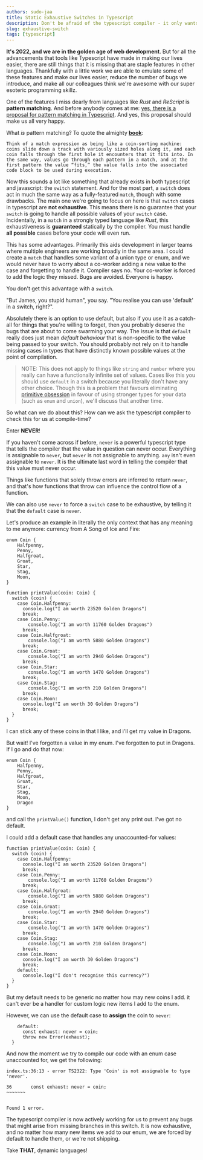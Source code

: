 ```yaml
---
authors: sudo-jaa
title: Static Exhaustive Switches in Typescript
description: Don't be afraid of the typescript compiler - it only wants to be your friend.
slug: exhaustive-switch
tags: [typescript]
---
```


**It's 2022, and we are in the golden age of web development**. But for all the advancements that tools like Typescript have made in making our lives easier,
there are still things that it is missing that are staple features in other languages. Thankfully with a little work we are able to emulate some of these features
and make our lives easier, reduce the number of bugs we introduce, and make all our colleagues think we're awesome with our super esoteric programming skillz.

<!--truncate-->

One of the features I miss dearly from languages like *Rust* and *ReScript* is **pattern matching**. And before anybody comes at me: [yes, there is a proposal for
pattern matching in Typescript](https://github.com/tc39/proposal-pattern-matching). And yes, this proposal should make us all very happy.

What _is_ pattern matching? To quote the almighty **[book](https://doc.rust-lang.org/book/ch06-02-match.html)**:

```Think of a match expression as being like a coin-sorting machine: coins slide down a track with variously sized holes along it, and each coin falls through the first hole it encounters that it fits into. In the same way, values go through each pattern in a match, and at the first pattern the value “fits,” the value falls into the associated code block to be used during execution.```

Now this sounds a lot like something that already exists in both typescript and javascript: the `switch` statement. And for the most part, a `switch` does act in much the same
way as a fully-featured `match`, though with some drawbacks. The main one we're going to focus on here is that `switch` cases in typescript
are **not exhaustive**. This means there is no guarantee that your `switch` is going to handle all possible values of your `switch` case.
Incidentally, in a `match` in a strongly typed language like *Rust*, this exhaustiveness is **guaranteed** statically by the compiler. You must handle **all possible** cases
before your code will even run.

This has some advantages. Primarily this aids development in larger teams where multiple engineers are working broadly in the same area.
I could create a `match` that handles some variant of a union type or enum, and we would never have to worry about a co-worker
adding a new value to the case and forgetting to handle it. Compiler says no. Your co-worker is forced to add the logic they missed. Bugs are avoided. Everyone is happy.

You don't get this advantage with a `switch`.

"But James, you stupid human", you say. "You realise you can use 'default' in a switch, right?".

Absolutely there is an option to use default, but also if you use it as a catch-all for things that you're willing to forget, then
you probably deserve the bugs that are about to come swarming your way.
The issue is that `default` really does just mean *default behaviour* that is non-specific to the value being passed to your switch. You
should probably not rely on it to handle missing cases in types that have distinctly known possible values at the point of compilation.

> NOTE: This does not apply to things like `string` and `number` where you really can have a functionally infinite set of values. Cases like this
> you should use `default` in a switch because you literally don't have any other choice. Though this is a problem that favours eliminating [primitive obsession](https://refactoring.guru/smells/primitive-obsession)
> in favour of using stronger types for your data (such as `enum` and `union`), we'll discuss that another time.

So what can we do about this? How can we ask the typescript compiler to check this for us at compile-time?

Enter **NEVER**!

If you haven't come across if before, `never` is a powerful typescript type that tells the compiler that the value in question can never occur.
Everything is assignable to `never`, but `never` is not assignable to anything. `any` isn't even assignable to `never`. It is the ultimate
last word in telling the compiler that this value must never occur.

Things like functions that solely throw errors are inferred to return `never`, and that's how functions that throw can influence
the control flow of a function.

We can also use `never` to force a `switch` case to be exhaustive, by telling it that the `default` case is `never`.

Let's produce an example in literally the only context that has any meaning to me anymore: currency from A Song of Ice and Fire:


```
enum Coin {
    Halfpenny,
    Penny,
    Halfgroat,
    Groat,
    Star,
    Stag,
    Moon,
}

function printValue(coin: Coin) {
  switch (coin) {
    case Coin.Halfpenny:
      console.log("I am worth 23520 Golden Dragons")
      break;
    case Coin.Penny:
        console.log("I am worth 11760 Golden Dragons")
      break;
    case Coin.Halfgroat:
        console.log("I am worth 5880 Golden Dragons")
      break;
    case Coin.Groat:
        console.log("I am worth 2940 Golden Dragons")
      break;
    case Coin.Star:
        console.log("I am worth 1470 Golden Dragons")
      break;
    case Coin.Stag:
        console.log("I am worth 210 Golden Dragons")
      break;
    case Coin.Moon:
      console.log("I am worth 30 Golden Dragons")
      break;
  }
}
```

I can stick any of these coins in that I like, and i'll get my value in Dragons.

But wait! I've forgotten a value in my enum. I've forgotten to put in Dragons.
If I go and do that now:

```
enum Coin {
    Halfpenny,
    Penny,
    Halfgroat,
    Groat,
    Star,
    Stag,
    Moon,
    Dragon
}
```

and call the `printValue()` function, I don't get any print out. I've got no default.

I could add a default case that handles any unaccounted-for values:

```
function printValue(coin: Coin) {
  switch (coin) {
    case Coin.Halfpenny:
      console.log("I am worth 23520 Golden Dragons")
      break;
    case Coin.Penny:
        console.log("I am worth 11760 Golden Dragons")
      break;
    case Coin.Halfgroat:
        console.log("I am worth 5880 Golden Dragons")
      break;
    case Coin.Groat:
        console.log("I am worth 2940 Golden Dragons")
      break;
    case Coin.Star:
        console.log("I am worth 1470 Golden Dragons")
      break;
    case Coin.Stag:
        console.log("I am worth 210 Golden Dragons")
      break;
    case Coin.Moon:
      console.log("I am worth 30 Golden Dragons")
      break;
    default:
      console.log("I don't recognise this currency?")
  }
}
```

But my default needs to be generic no matter how may new coins I add. it can't ever be a handler for custom logic new items I add to the enum.

However, we can use the default case to **assign** the coin to `never`:

```
    default:
      const exhaust: never = coin;
      throw new Error(exhaust);
  }
```

And now the moment we try to compile our code with an enum case unaccounted for, we get the following:


```
index.ts:36:13 - error TS2322: Type 'Coin' is not assignable to type 'never'.

36       const exhaust: never = coin;
~~~~~~~


Found 1 error.
```

The typescript compiler is now actively working for us to prevent any bugs that might arise from missing branches in this switch. It is
now exhaustive, and no matter how many new items we add to our enum, we are forced by default to handle them, or we're not shipping.

Take **THAT**, dynamic languages!





